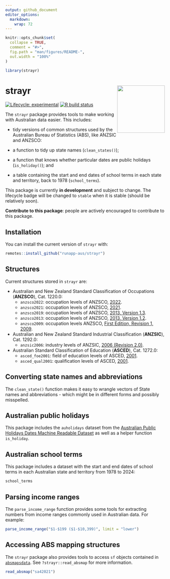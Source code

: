 ```yaml
---
output: github_document
editor_options:
  markdown:
    wrap: 72
---
```


<!-- README.md is generated from README.Rmd. Please edit that file -->

```r
knitr::opts_chunk$set(
  collapse = TRUE,
  comment = "#>",
  fig.path = "man/figures/README-",
  out.width = "100%"
)

library(strayr)

```

# strayr <img src="man/figures/logo.png" align="right" style="height:150px"/>

<!-- badges: start -->

[![Lifecycle:
experimental](https://img.shields.io/badge/lifecycle-experimental-orange.svg)](https://www.tidyverse.org/lifecycle/#experimental)
[![R build
status](https://github.com/runapp-aus/strayr/workflows/R-CMD-check/badge.svg)](https://github.com/runapp-aus/strayr/actions)

<!-- badges: end -->

The `strayr` package provides tools to make working with Australian
data easier. This includes:

-   tidy versions of common structures used by the Australian Bureau of
    Statistics (ABS), like ANZSIC and ANZSCO:

-   a function to tidy up state names (`clean_states()`);

-   a function that knows whether particular dates are public holidays
    (`is_holiday()`); and

-   a table containing the start and end dates of school terms in each state and territory, back to 1978 (`school_terms`).

This package is currently **in development** and subject to change. The
lifecycle badge will be changed to `stable` when it is stable (should be
relatively soon).

**Contribute to this package**: people are actively encouraged to
contribute to this package.

## Installation

You can install the current version of `strayr` with:

``` r
remotes::install_github("runapp-aus/strayr")
```

## Structures

Current structures stored in `strayr` are:

- Australian and New Zealand Standard Classification of Occupations (**ANZSCO**), Cat. 1220.0:
    - `anzsco2022`: occupation levels of ANZSCO, [2022](https://www.abs.gov.au/statistics/classifications/anzsco-australian-and-new-zealand-standard-classification-occupations/2022).
    - `anzsco2021`: occupation levels of ANZSCO, [2021](https://www.abs.gov.au/statistics/classifications/anzsco-australian-and-new-zealand-standard-classification-occupations/2021).
    - `anzsco2019`: occupation levels of ANZSCO, [2013, Version 1.3](https://www.abs.gov.au/AUSSTATS/abs@.nsf/allprimarymainfeatures/FCC055588D3EBA19CA2584A8000E7889?opendocument).
    - `anzsco2013`: occupation levels of ANZSCO, [2013, Version 1.2](https://www.abs.gov.au/AUSSTATS/abs@.nsf/allprimarymainfeatures/4AF138F6DB4FFD4BCA2571E200096BAD?opendocument).
    - `anzsco2009`: occupation levels ANZSCO, [First Edition, Revision 1, 2009](https://www.abs.gov.au/AUSSTATS/abs@.nsf/DetailsPage/1220.0First%20Edition,%20Revision%201?OpenDocument).
- Australian and New Zealand Standard Industrial Classification (**ANZSIC**), Cat. 1292.0:
    - `anzsic2006`: industry levels of ANZSIC, [2006 (Revision 2.0)](https://www.abs.gov.au/statistics/classifications/australian-and-new-zealand-standard-industrial-classification-anzsic/2006-revision-2-0).
- Australian Standard Classification of Education (**ASCED**), Cat. 1272.0:
    - `asced_foe2001`: field of education levels of ASCED, [2001](https://www.abs.gov.au/ausstats/abs@.nsf/mf/1272.0).
    - `asced_qual2001`: qualification levels of ASCED, [2001](https://www.abs.gov.au/ausstats/abs@.nsf/mf/1272.0).


## Converting state names and abbreviations

The `clean_state()` function makes it easy to wrangle vectors of State names and abbreviations - which might be in different forms and possibly
misspelled.

## Australian public holidays
This package includes the `auholidays` dataset from the [Australian Public Holidays Dates Machine Readable Dataset](https://data.gov.au/data/dataset/australian-holidays-machine-readable-dataset) as well as a helper function `is_holiday`.

## Australian school terms
This package includes a dataset with the start and end dates of school terms in each Australian state and territory from 1978 to 2024:

```r
school_terms
```

## Parsing income ranges

The `parse_income_range` function provides some tools for extracting numbers from income ranges commonly used in Australian data. For example:

```r
parse_income_range("$1-$199 ($1-$10,399)", limit = "lower")
```

## Accessing ABS mapping structures

The `strayr` package also provides tools to access `sf` objects contained
in [`absmapsdata`](https://github.com/wfmackey/absmapsdata). See `?strayr::read_absmap` for more information.

```r
read_absmap("sa42021")
```
